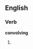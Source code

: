 ==English==

===Verb===
'''convolving'''

# {{present participle of|convolve}}
{{count page|[[Wiktionary:Page count]]}}